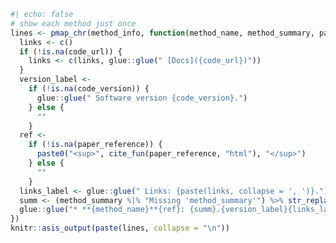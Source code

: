```r
#| echo: false
# show each method just once
lines <- pmap_chr(method_info, function(method_name, method_summary, paper_reference, code_url, code_version, ...) {
  links <- c()
  if (!is.na(code_url)) {
    links <- c(links, glue::glue(" [Docs]({code_url})"))
  }
  version_label <- 
    if (!is.na(code_version)) {
      glue::glue(" Software version {code_version}.")
    } else {
      ""
    }
  ref <- 
    if (!is.na(paper_reference)) {
      paste0("<sup>", cite_fun(paper_reference, "html"), "</sup>")
    } else {
      ""
    }
  links_label <- glue::glue(" Links: {paste(links, collapse = ', ')}.")
  summ <- (method_summary %|% "Missing 'method_summary'") %>% str_replace_all("\\. *$", "")
  glue::glue("* **{method_name}**{ref}: {summ}.{version_label}{links_label}")
})
knitr::asis_output(paste(lines, collapse = "\n"))
```

